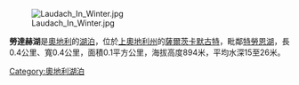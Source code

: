 [[Image:Laudach_In_Winter.jpg|right]]

'''勞達赫湖'''是[[奧地利|奧地利]]的[[湖泊|湖泊]]，位於[[上奧地利州|上奧地利州]]的[[薩爾茨卡默古特|薩爾茨卡默古特]]，毗鄰[[特勞恩湖|特勞恩湖]]，長0.4公里、寬0.4公里，面積0.1平方公里，海拔高度894米，平均水深15至26米。

{{coord|display=title}}
{{Austria-geo-stub}}
[[Category:奧地利湖泊|Category:奧地利湖泊]]